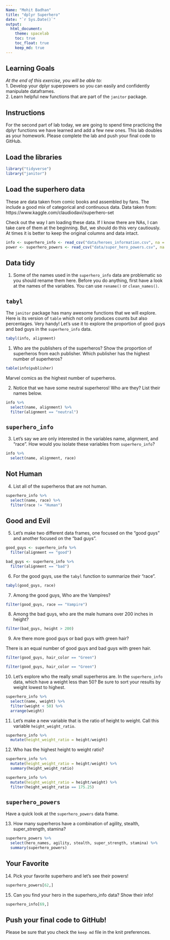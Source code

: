 ```yaml
---
Name: "Mohit Badhan"
title: "dplyr Superhero"
date: "`r Sys.Date()`"
output:
  html_document: 
    theme: spacelab
    toc: true
    toc_float: true
    keep_md: true
---
```


## Learning Goals  
*At the end of this exercise, you will be able to:*    
1. Develop your dplyr superpowers so you can easily and confidently manipulate dataframes.  
2. Learn helpful new functions that are part of the `janitor` package.  

## Instructions
For the second part of lab today, we are going to spend time practicing the dplyr functions we have learned and add a few new ones. This lab doubles as your homework. Please complete the lab and push your final code to GitHub.  

## Load the libraries
```r
library("tidyverse")
library("janitor")
```

## Load the superhero data
These are data taken from comic books and assembled by fans. The include a good mix of categorical and continuous data.  Data taken from: https://www.kaggle.com/claudiodavi/superhero-set  

Check out the way I am loading these data. If I know there are NAs, I can take care of them at the beginning. But, we should do this very cautiously. At times it is better to keep the original columns and data intact.  
```r
info <- superhero_info <- read_csv("data/heroes_information.csv", na = c("", "-99", "-")) %>% clean_names()
power <- superhero_powers <- read_csv("data/super_hero_powers.csv", na = c("", "-99", "-")) %>% clean_names()
```

## Data tidy
1. Some of the names used in the `superhero_info` data are problematic so you should rename them here. Before you do anything, first have a look at the names of the variables. You can use `rename()` or `clean_names()`.    

## `tabyl`
The `janitor` package has many awesome functions that we will explore. Here is its version of `table` which not only produces counts but also percentages. Very handy! Let's use it to explore the proportion of good guys and bad guys in the `superhero_info` data.  
```r
tabyl(info, alignment)
```

1. Who are the publishers of the superheros? Show the proportion of superheros from each publisher. Which publisher has the highest number of superheros?  

```r
table(info$publisher)
```
Marvel comics as the highest number of superheros.

2. Notice that we have some neutral superheros! Who are they? List their names below.  

```r
info %>%
  select(name, alignment) %>%
  filter(alignment == "neutral")
```



## `superhero_info`
3. Let's say we are only interested in the variables name, alignment, and "race". How would you isolate these variables from `superhero_info`?

```r
info %>%
  select(name, alignment, race) 
```

## Not Human
4. List all of the superheros that are not human.

```r
superhero_info %>%
  select(name, race) %>%
  filter(race != "Human") 
```


## Good and Evil
5. Let's make two different data frames, one focused on the "good guys" and another focused on the "bad guys".

```r
good_guys <- superhero_info %>%
  filter(alignment == "good")
```

```r
bad_guys <- superhero_info %>%
  filter(alignment == "bad")
```

6. For the good guys, use the `tabyl` function to summarize their "race".

```r
tabyl(good_guys, race)
```


7. Among the good guys, Who are the Vampires?

```r
filter(good_guys, race == "Vampire") 
```


8. Among the bad guys, who are the male humans over 200 inches in height?

```r
filter(bad_guys, height > 200) 
```

9. Are there more good guys or bad guys with green hair?  

There is an equal number of good guys and bad guys with green hair.

```r
filter(good_guys, hair_color == "Green") 
```

```r
filter(good_guys, hair_color == "Green") 
```


10. Let's explore who the really small superheros are. In the `superhero_info` data, which have a weight less than 50? Be sure to sort your results by weight lowest to highest. 

```r
superhero_info %>%
  select(name, weight) %>%
  filter(weight < 50) %>%
  arrange(weight)
```


11. Let's make a new variable that is the ratio of height to weight. Call this variable `height_weight_ratio`.    

```r
superhero_info %>% 
  mutate(height_weight_ratio = height/weight) 
```


12. Who has the highest height to weight ratio?  

```r
superhero_info %>% 
  mutate(height_weight_ratio = height/weight) %>%
  summary(height_weight_ratio)
```

```r
superhero_info %>% 
  mutate(height_weight_ratio = height/weight) %>%
  filter(height_weight_ratio == 175.25)
```


## `superhero_powers`
Have a quick look at the `superhero_powers` data frame.  

13. How many superheros have a combination of agility, stealth, super_strength, stamina?

```r
superhero_powers %>%
  select(hero_names, agility, stealth, super_strength, stamina) %>%
  summary(superhero_powers)
```

## Your Favorite
14. Pick your favorite superhero and let's see their powers!  
```r
superhero_powers[62,]
```


15. Can you find your hero in the superhero_info data? Show their info!  

```r
superhero_info[69,]
```


## Push your final code to GitHub!
Please be sure that you check the `keep md` file in the knit preferences.  